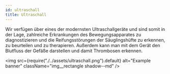 ---
id: ultraschall
title: Ultraschall
---

Wir verfügen über eines der modernsten Ultraschallgeräte und sind somit in der Lage, zahlreiche Erkrankungen des Bewegungsapparates zu diagnostizieren und die Reifungsstörungen der Säuglingshüfte zu erkennen, zu beurteilen und zu therapieren.
Außerdem kann man mit dem Gerät den Blutfluss der Gefäße darstellen und damit Thrombosen erkennen.

<img
  src={require("./../assets/ultraschall.png").default}
  alt="Example banner"
  className="img__rectangle shadow--md"
/>
